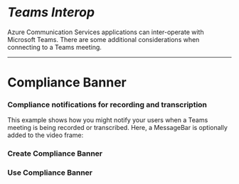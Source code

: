 


<Meta title="Concepts/Teams Interop/ComplianceBanner" />

# _Teams Interop_

Azure Communication Services applications can inter-operate with Microsoft Teams. There are some additional considerations when connecting to a Teams meeting.

---

# Compliance Banner

### Compliance notifications for recording and transcription

This example shows how you might notify your users when a Teams meeting is being recorded or transcribed. Here, a MessageBar is optionally added to the video frame:

### Create Compliance Banner

<Source code={ComplianceBannerText} />

### Use Compliance Banner

<Source code={CallComponentText} />
